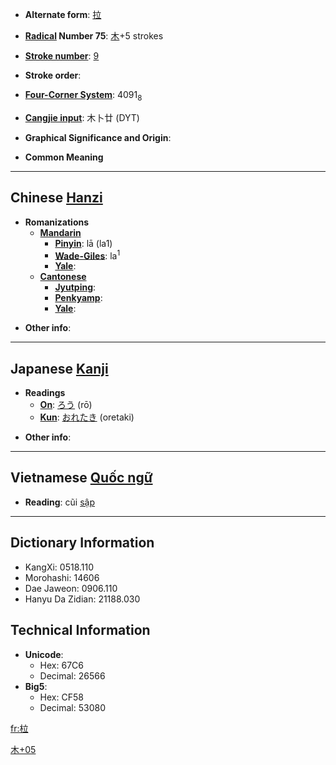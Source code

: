 * '''Alternate form''': [[拉]]

* '''[[Wiktionary:Chinese radical index| Radical]] Number 75''': [[Wiktionary:Chinese radical index 木|木]]+5 strokes

* '''[[Wiktionary:Chinese total strokes index|Stroke number]]''': [[Wiktionary:Chinese total strokes index 9|9]]

* '''Stroke order''': 

* '''[[Wiktionary:Chinese four corner index|Four-Corner System]]''': 4091<sub>8</sub>

* '''[[Wiktionary:Chinese Cangjie index|Cangjie input]]''': 木卜廿 (DYT)

* '''Graphical Significance and Origin''': 

* '''Common Meaning''' [[Category:CJKV Character articles lacking a common meaning|木+05]]

----

== Chinese [[Hanzi]] ==

* '''Romanizations'''
** '''[[Mandarin]]'''
*** '''[[Pinyin]]''': lā (la1)
*** '''[[Wade-Giles]]''': la<sup>1</sup>
*** '''[[Yale]]''': 
** '''[[Cantonese]]'''
*** '''[[Jyutping]]''':
*** '''[[Penkyamp]]''': 
*** '''[[Yale]]''': 

* '''Other info''': 

----

== Japanese [[Kanji]] ==

* '''Readings'''
** '''[[On]]''': [[ろう]] (rō)
** '''[[Kun]]''': [[おれたき]] (oretaki)

* '''Other info''':  

----

== Vietnamese [[Quốc ngữ]] ==

* '''Reading''': cũi [[sập]]

----

== Dictionary Information ==

* KangXi: 0518.110
* Morohashi: 14606
* Dae Jaweon: 0906.110
* Hanyu Da Zidian: 21188.030

== Technical Information ==

* '''Unicode''':
** Hex: 67C6
** Decimal: 26566
* '''Big5''':
** Hex: CF58
** Decimal: 53080

[[fr:柆]]